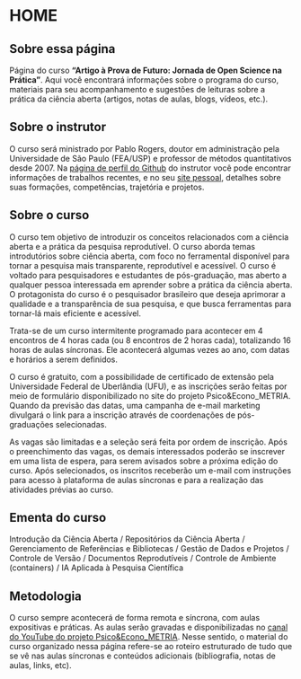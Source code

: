 # HOME {.unnumbered .unlisted}

## Sobre essa página {.unnumbered .unlisted}

Página do curso **"Artigo à Prova de Futuro: Jornada de Open Science na Prática"**. Aqui você encontrará informações sobre o programa do curso, materiais para seu acompanhamento e sugestões de leituras sobre a prática da ciência aberta (artigos, notas de aulas, blogs, vídeos, etc.).

## Sobre o instrutor {.unnumbered .unlisted}

O curso será ministrado por Pablo Rogers, doutor em administração pela Universidade de São Paulo (FEA/USP) e professor de métodos quantitativos desde 2007. Na [página de perfil do Github](https://github.com/phdpablo) do instrutor você pode encontrar informações de trabalhos recentes, e no seu [site pessoal](https://phdpablo.com/), detalhes sobre suas formações, competências, trajetória e projetos.

## Sobre o curso {.unnumbered .unlisted}

O curso tem objetivo de introduzir os conceitos relacionados com a ciência aberta e a prática da pesquisa reprodutível. O curso aborda temas introdutórios sobre ciência aberta, com foco no ferramental disponível para tornar a pesquisa mais transparente, reprodutível e acessível. O curso é voltado para pesquisadores e estudantes de pós-graduação, mas aberto a qualquer pessoa interessada em aprender sobre a prática da ciência aberta. O protagonista do curso é o pesquisador brasileiro que deseja aprimorar a qualidade e a transparência de sua pesquisa, e que busca ferramentas para tornar-lá mais eficiente e acessível.

Trata-se de um curso intermitente programado para acontecer em 4 encontros de 4 horas cada (ou 8 encontros de 2 horas cada), totalizando 16 horas de aulas síncronas. Ele acontecerá algumas vezes ao ano, com datas e horários a serem definidos.

O curso é gratuito, com a possibilidade de certificado de extensão pela Universidade Federal de Uberlândia (UFU), e as inscrições serão feitas por meio de formulário disponibilizado no site do projeto Psico&Econo_METRIA. Quando da previsão das datas, uma campanha de e-mail marketing divulgará o link para a inscrição através de coordenações de pós-graduações selecionadas.

As vagas são limitadas e a seleção será feita por ordem de inscrição. Após o preenchimento das vagas, os demais interessados poderão se inscrever em uma lista de espera, para serem avisados sobre a próxima edição do curso. Após selecionados, os inscritos receberão um e-mail com instruções para acesso à plataforma de aulas síncronas e para a realização das atividades prévias ao curso.

## Ementa do curso {.unnumbered .unlisted}

Introdução da Ciência Aberta / Repositórios da Ciência Aberta / Gerenciamento de Referências e Bibliotecas / Gestão de Dados e Projetos / Controle de Versão / Documentos Reprodutíveis / Controle de Ambiente (containers) / IA Aplicada à Pesquisa Científica

## Metodologia {.unnumbered .unlisted}

O curso sempre acontecerá de forma remota e síncrona, com aulas expositivas e práticas. As aulas serão gravadas e disponibilizadas no [canal do YouTube do projeto Psico&Econo_METRIA](https://www.youtube.com/c/PsicoEconoMETRIA). Nesse sentido, o material do curso organizado nessa página refere-se ao roteiro estruturado de tudo que se vê nas aulas síncronas e conteúdos adicionais (bibliografia, notas de aulas, links, etc).

